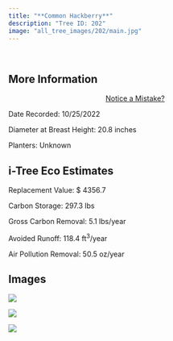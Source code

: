 ```yaml
---
title: "**Common Hackberry**"
description: "Tree ID: 202"
image: "all_tree_images/202/main.jpg"
---
```


<br>

## **More Information**
::: column-margin
<center><a class="button" href="https://forms.gle/W6f5nwYxrM33hF4f7">Notice a Mistake?</a></center>
:::


Date Recorded:  10/25/2022

Diameter at Breast Height:  20.8  inches

Planters:  Unknown

## **i-Tree Eco Estimates**


 Replacement Value: $ 4356.7

 Carbon Storage:  297.3  lbs

 Gross Carbon Removal:  5.1  lbs/year

 Avoided Runoff:  118.4  ft<sup>3</sup>/year

 Air Pollution Removal:  50.5  oz/year

## **Images**


 ![](all_tree_images/202/IMG_7103.jpg)

 ![](all_tree_images/202/IMG_7105.jpg)

 ![](all_tree_images/202/main.jpg)
